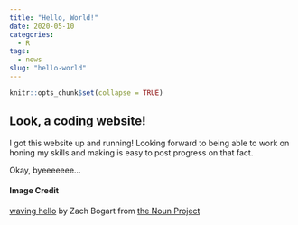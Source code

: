 ```yaml
---
title: "Hello, World!"
date: 2020-05-10
categories: 
  - R
tags: 
  - news
slug: "hello-world"
---
```


```r
knitr::opts_chunk$set(collapse = TRUE)
```

## Look, a coding website!

I got this website up and running! Looking forward to being able to work on honing my skills and making is easy to post progress on that fact.

Okay, byeeeeeee...
 
#### Image Credit
[waving hello]((https://thenounproject.com/search/?q=hello&creator=4129988&i=3169895)) by Zach Bogart from [the Noun Project](https://thenounproject.com) 
